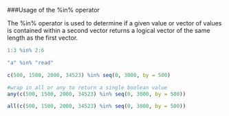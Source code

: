 ###Usage of the %in% operator

The %in% operator is used to determine if a given value or vector of values is contained within a second vector returns a logical vector of the same length as the first vector.

```r
1:3 %in% 2:6

"a" %in% "read"

c(500, 1500, 2000, 34523) %in% seq(0, 3000, by = 500)

#wrap in all or any to return a single boolean value
any(c(500, 1500, 2000, 34523) %in% seq(0, 3000, by = 500))

all(c(500, 1500, 2000, 34523) %in% seq(0, 3000, by = 500))
```
